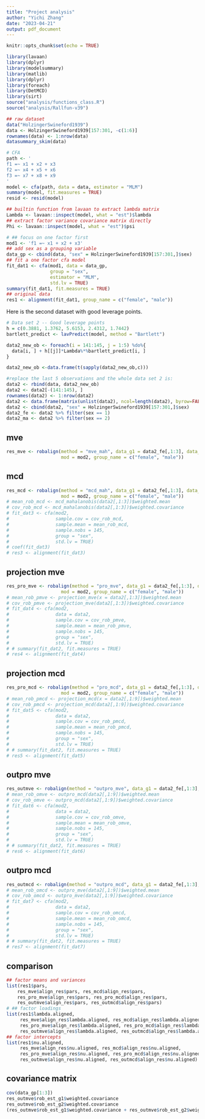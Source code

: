 ```yaml
---
title: "Project analysis"
author: "Yichi Zhang"
date: "2023-04-21"
output: pdf_document
---
```


```r
knitr::opts_chunk$set(echo = TRUE)
```

```r
library(lavaan)
library(dplyr)
library(modelsummary)
library(matlib)
library(dplyr)
library(foreach)
library(DetMCD)
library(sirt)
source("analysis/functions_class.R")
source("analysis/Rallfun-v39")
```

```r
## raw dataset
data("HolzingerSwineford1939")
data <- HolzingerSwineford1939[157:301, -c(1:6)]
rownames(data) <- 1:nrow(data)
datasummary_skim(data)
```


```r
# CFA
path <- '
f1 =~ x1 + x2 + x3
f2 =~ x4 + x5 + x6
f3 =~ x7 + x8 + x9
'
model <- cfa(path, data = data, estimator = "MLM")
summary(model, fit.measures = TRUE)
resid <- resid(model)
```

```r
## builtin function from lavaan to extract lambda matrix
Lambda <- lavaan::inspect(model, what = "est")$lambda
## extract factor variance covariance matrix directly
Phi <- lavaan::inspect(model, what = "est")$psi
```

```r
# ## focus on one factor first
mod1 <- 'f1 =~ x1 + x2 + x3'
## add sex as a grouping variable
data_gp <- cbind(data, "sex" = HolzingerSwineford1939[157:301,]$sex)
## fit a one factor cfa model
fit_dat1 <- cfa(mod1, data = data_gp,
                group = "sex",
                estimator = "MLM",
                std.lv = TRUE)
summary(fit_dat1, fit.measures = TRUE)
## original data
res1 <- alignment(fit_dat1, group_name = c("female", "male"))
```

Here is the second dataset with good leverage points. 

```r
# Data set 2 -- Good leverage points
h = c(0.3881, 1.3762, 5.6153, 2.4312, 1.7442)
bartlett_predict <- lavPredict(model, method = "Bartlett")

data2_new_ob <- foreach(i = 141:145, j = 1:5) %do%{
  data[i, ] + h[[j]]*Lambda%*%bartlett_predict[i, ]
}

data2_new_ob <-data.frame(t(sapply(data2_new_ob,c)))

#replace the last 5 observations and the whole data set 2 is:
data2 <- rbind(data, data2_new_ob)
data2 <- data2[-(141:145), ]
rownames(data2) <- 1:nrow(data2)
data2 <- data.frame(matrix(unlist(data2), ncol=length(data2), byrow=FALSE))
data2 <- cbind(data2, "sex" = HolzingerSwineford1939[157:301,]$sex)
data2_fe <- data2 %>% filter(sex == 1)
data2_ma <- data2 %>% filter(sex == 2)
```

## mve

<!-- ```{r, include = FALSE} -->
<!-- mean_rob_ma <- mve_mahalanobis(x = data2_ma[,1:3])$weighted.mean -->
<!-- cov_rob_ma <- mve_mahalanobis(x = data2_ma[,1:3])$weighted.covariance -->
<!-- mean_rob_fe <- mve_mahalanobis(x = data2_fe[,1:3])$weighted.mean -->
<!-- cov_rob_fe <- mve_mahalanobis(x = data2_fe[,1:3])$weighted.covariance -->
<!-- mod2 <- "f1 =~ V1 + V2 + V3" -->
<!-- fit_dat2_ma <- cfa(mod2, -->
<!--                 sample.cov = cov_rob_ma, -->
<!--                 sample.mean = mean_rob_ma, -->
<!--                 sample.nobs = nrow(data2_ma), -->
<!--                 std.lv = TRUE) -->
<!-- summary(fit_dat2_ma, fit.measures = TRUE) -->
<!-- coef(fit_dat2_ma) -->
<!-- fit_dat2_fe <- cfa(mod2, -->
<!--                 sample.cov = cov_rob_fe, -->
<!--                 sample.mean = mean_rob_fe, -->
<!--                 sample.nobs = nrow(data2_fe), -->
<!--                 std.lv = TRUE) -->
<!-- summary(fit_dat2_fe, fit.measures = TRUE) -->
<!-- coef(fit_dat2_fe) -->
<!-- ld <- rbind(t(lavInspect(fit_dat2_ma, what = "est")$lambda), -->
<!--             t(lavInspect(fit_dat2_fe, what = "est")$lambda)) -->
<!-- rownames(ld) <- c("male", "female") -->
<!-- nu <-  rbind(t(lavInspect(fit_dat2_ma, what = "est")$nu), -->
<!--             t(lavInspect(fit_dat2_fe, what = "est")$nu)) -->
<!-- rownames(nu) <- c("male", "female") -->
<!-- res2 <- invariance.alignment( -->
<!--         lambda = ld, -->
<!--         nu = nu, -->
<!--         wgt = matrix(sqrt(c(nrow(data2_ma), nrow(data2_fe))), nrow = 2, ncol = 3) -->
<!--     ) -->
```r
res_mve <- robalign(method = "mve_mah", data_g1 = data2_fe[,1:3], data_g2 = data2_ma[,1:3],
                    mod = mod2, group_name = c("female", "male"))
```

## mcd

```r
res_mcd <- robalign(method = "mcd_mah", data_g1 = data2_fe[,1:3], data_g2 = data2_ma[,1:3],
                    mod = mod2, group_name = c("female", "male"))
# mean_rob_mcd <- mcd_mahalanobis(data2[,1:3])$weighted.mean
# cov_rob_mcd <- mcd_mahalanobis(data2[,1:3])$weighted.covariance
# fit_dat3 <- cfa(mod2,
#                 sample.cov = cov_rob_mcd,
#                 sample.mean = mean_rob_mcd,
#                 sample.nobs = 145,
#                 group = "sex",
#                 std.lv = TRUE)
# coef(fit_dat3)
# res3 <- alignment(fit_dat3)
```

## projection mve

```r
res_pro_mve <- robalign(method = "pro_mve", data_g1 = data2_fe[,1:3], data_g2 = data2_ma[,1:3],
                    mod = mod2, group_name = c("female", "male"))
# mean_rob_pmve <- projection_mve(x = data2[,1:3])$weighted.mean
# cov_rob_pmve <- projection_mve(data2[,1:3])$weighted.covariance
# fit_dat4 <- cfa(mod2,
#                 data = data2,
#                 sample.cov = cov_rob_pmve,
#                 sample.mean = mean_rob_pmve,
#                 sample.nobs = 145,
#                 group = "sex",
#                 std.lv = TRUE)
# # summary(fit_dat2, fit.measures = TRUE)
# res4 <- alignment(fit_dat4)
```

## projection mcd

```r
res_pro_mcd <- robalign(method = "pro_mcd", data_g1 = data2_fe[,1:3], data_g2 = data2_ma[,1:3],
                    mod = mod2, group_name = c("female", "male"))
# mean_rob_pmcd <- projection_mcd(x = data2[,1:9])$weighted.mean
# cov_rob_pmcd <- projection_mcd(data2[,1:9])$weighted.covariance
# fit_dat5 <- cfa(mod2,
#                 data = data2,
#                 sample.cov = cov_rob_pmcd,
#                 sample.mean = mean_rob_pmcd,
#                 sample.nobs = 145,
#                 group = "sex",
#                 std.lv = TRUE)
# # summary(fit_dat2, fit.measures = TRUE)
# res5 <- alignment(fit_dat5)
```

## outpro mve

```r
res_outmve <- robalign(method = "outpro_mve", data_g1 = data2_fe[,1:3], data_g2 = data2_ma[,1:3], mod = mod2, group_name = c("female", "male"))
# mean_rob_omve <- outpro_mcd(data2[,1:9])$weighted.mean
# cov_rob_omve <- outpro_mcd(data2[,1:9])$weighted.covariance
# fit_dat6 <- cfa(mod2,
#                 data = data2,
#                 sample.cov = cov_rob_omve,
#                 sample.mean = mean_rob_omve,
#                 sample.nobs = 145,
#                 group = "sex",
#                 std.lv = TRUE)
# # summary(fit_dat2, fit.measures = TRUE)
# res6 <- alignment(fit_dat6)
```

## outpro mcd

```r
res_outmcd <- robalign(method = "outpro_mcd", data_g1 = data2_fe[,1:3], data_g2 = data2_ma[,1:3], mod = mod2, group_name = c("female", "male"))
# mean_rob_omcd <- outpro_mve(data2[,1:9])$weighted.mean
# cov_rob_omcd <- outpro_mve(data2[,1:9])$weighted.covariance
# fit_dat7 <- cfa(mod2,
#                 data = data2,
#                 sample.cov = cov_rob_omcd,
#                 sample.mean = mean_rob_omcd,
#                 sample.nobs = 145,
#                 group = "sex",
#                 std.lv = TRUE)
# # summary(fit_dat2, fit.measures = TRUE)
# res7 <- alignment(fit_dat7)
```

## comparison

```r
## factor means and variances
list(res1$pars,
    res_mve$align_res$pars, res_mcd$align_res$pars,
    res_pro_mve$align_res$pars, res_pro_mcd$align_res$pars,
    res_outmve$align_res$pars, res_outmcd$align_res$pars)
# ## factor loadings
list(res1$lambda.aligned, 
     res_mve$align_res$lambda.aligned, res_mcd$align_res$lambda.aligned,
     res_pro_mve$align_res$lambda.aligned, res_pro_mcd$align_res$lambda.aligned,
     res_outmve$align_res$lambda.aligned, res_outmcd$align_res$lambda.aligned)
## factor intercepts
list(res1$nu.aligned, 
     res_mve$align_res$nu.aligned, res_mcd$align_res$nu.aligned,
     res_pro_mve$align_res$nu.aligned, res_pro_mcd$align_res$nu.aligned,
     res_outmve$align_res$nu.aligned, res_outmcd$align_res$nu.aligned)
```

<!-- ## reliability -->

## covariance matrix

```r
cov(data_gp[1:3])
res_outmve$rob_est_g1$weighted.covariance
res_outmve$rob_est_g2$weighted.covariance
(res_outmve$rob_est_g1$weighted.covariance + res_outmve$rob_est_g2$weighted.covariance)/2
```

